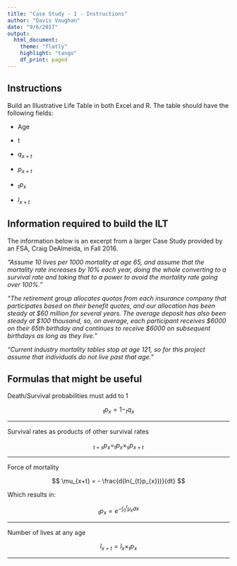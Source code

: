 ```yaml
---
title: "Case Study - 1 - Instructions"
author: "Davis Vaughan"
date: "9/6/2017"
output:
  html_document:
    theme: "flatly"
    highlight: "tango"
    df_print: paged
---
```


## Instructions

Build an Illustrative Life Table in both Excel and R. The table should have the 
following fields:

* Age

* t

* $q_{x+t}$

* $p_{x+t}$

* $_{t}p_{x}$

* $l_{x+t}$

## Information required to build the ILT

The information below is an excerpt from a larger Case Study provided by
an FSA, Craig DeAlmeida, in Fall 2016.

_“Assume 10 lives per 1000 mortality at age 65, and assume that the 
mortality rate increases by 10% each year, doing the whole converting to a 
survival rate and taking that to a power to avoid the mortality rate 
going over 100%.”_

_“The retirement group allocates quotas from each insurance company that 
participates based on their benefit quotes, and our allocation has been steady 
at \$60 million for several years. The average deposit has also been steady at 
\$100 thousand, so, on average, each participant receives \$6000 on their 
65th birthday and continues to receive \$6000 on subsequent birthdays as 
long as they live.”_

_"Current industry mortality tables stop at age 121, 
so for this project assume that individuals do not live past that age."_

## Formulas that might be useful


Death/Survival probabilities must add to 1

$$ _{t}p_x = 1 - _{t}q_{x} $$

---

Survival rates as products of other survival rates

$$ _{t+s}p_{x} = _{t}p_{x} \times _{s}p_{x+t} $$

---

Force of mortality

$$ \mu_{x+t} = - \frac{d(ln(_{t}p_{x}))}{dt} $$

Which results in:

$$ _{t}p_{x} = e^{-\int_{0}^{t}\mu_xdx} $$


---

Number of lives at any age

$$ l_{x+t} = l_{x} \times _{t}p_{x} $$

---
